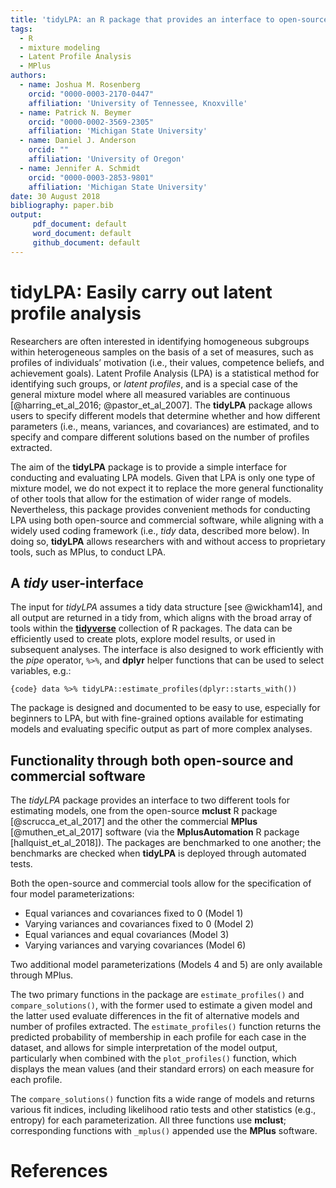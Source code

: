 ```yaml
---
title: 'tidyLPA: an R package that provides an interface to open-source and commercial software to easily carry out Latent Profile Analysis'
tags:
  - R
  - mixture modeling
  - Latent Profile Analysis
  - MPlus
authors:
  - name: Joshua M. Rosenberg
    orcid: "0000-0003-2170-0447"
    affiliation: 'University of Tennessee, Knoxville'
  - name: Patrick N. Beymer
    orcid: "0000-0002-3569-2305"
    affiliation: 'Michigan State University'
  - name: Daniel J. Anderson
    orcid: ""
    affiliation: 'University of Oregon'
  - name: Jennifer A. Schmidt
    orcid: "0000-0003-2853-9801"
    affiliation: 'Michigan State University'
date: 30 August 2018
bibliography: paper.bib
output:
     pdf_document: default
     word_document: default
     github_document: default
---
```


# tidyLPA: Easily carry out latent profile analysis

Researchers are often interested in identifying homogeneous subgroups within
heterogeneous samples on the basis of a set of measures, such as profiles of
individuals' motivation (i.e., their values, competence beliefs, and achievement
goals). Latent Profile Analysis (LPA) is a statistical method for identifying
such groups, or *latent profiles*, and is a special case of the general
mixture model where all measured variables are continuous [@harring_et_al_2016;
@pastor_et_al_2007]. The **tidyLPA** package allows users to specify different
models that determine whether and how different parameters (i.e., means,
variances, and covariances) are estimated, and to specify and compare different
solutions based on the number of profiles extracted.

The aim of the **tidyLPA** package is to provide a simple interface for
conducting and evaluating LPA models. Given that LPA is only one type of mixture
model, we do not expect it to replace the more general functionality of other
tools that allow for the estimation of wider range of models. Nevertheless, this
package provides convenient methods for conducting LPA using both open-source
and commercial software, while aligning with a widely used coding framework
(i.e., *tidy* data, described more below). In doing so, **tidyLPA** allows
researchers with and without access to proprietary tools, such as MPlus, to
conduct LPA.

## A *tidy* user-interface

The input for *tidyLPA* assumes a tidy data structure [see @wickham14], and all
output are returned in a tidy from, which aligns with the broad array of tools
within the [**tidyverse**](https://www.tidyverse.org/) collection of R packages.
The data can be efficiently used to create plots, explore model results, or used
in subsequent analyses. The interface is also designed to work efficiently with
the *pipe* operator, `%>%`, and **dplyr** helper functions that can be used to
select variables, e.g.:

```{code} data %>% tidyLPA::estimate_profiles(dplyr::starts_with()) ```

The package is designed and documented to be easy to use, especially for
beginners to LPA, but with fine-grained options available for estimating models
and evaluating specific output as part of more complex analyses.

## Functionality through both open-source and commercial software

The *tidyLPA* package provides an interface to two different
tools for estimating models, one from the open-source **mclust** R
package [@scrucca_et_al_2017] and the other the commercial **MPlus**
[@muthen_et_al_2017] software (via the **MplusAutomation** R package
[hallquist_et_al_2018]). The packages are benchmarked to one another; the
benchmarks are checked when **tidyLPA** is deployed through automated tests.

Both the open-source and commercial tools allow for the specification of four
model parameterizations:

- Equal variances and covariances fixed to 0 (Model 1)
- Varying variances and
covariances fixed to 0 (Model 2)
- Equal variances and equal covariances (Model 3)
- Varying variances and varying covariances (Model 6)

Two additional model parameterizations (Models 4 and 5) are only available
through MPlus.

The two primary functions in the package are `estimate_profiles()` and
`compare_solutions()`, with the former used to estimate a given model and the
latter used evaluate differences in the fit of alternative models and number
of profiles extracted. The `estimate_profiles()` function returns the predicted
probability of membership in each profile for each case in the dataset, and
allows for simple interpretation of the model output, particularly when combined
with the `plot_profiles()` function, which displays the mean values (and their
standard errors) on each measure for each profile.

The `compare_solutions()` function fits a wide range of models and returns
various fit indices, including likelihood ratio tests and other statistics
(e.g., entropy) for each parameterization. All three functions use **mclust**;
corresponding functions with `_mplus()` appended use the **MPlus** software.

# References
